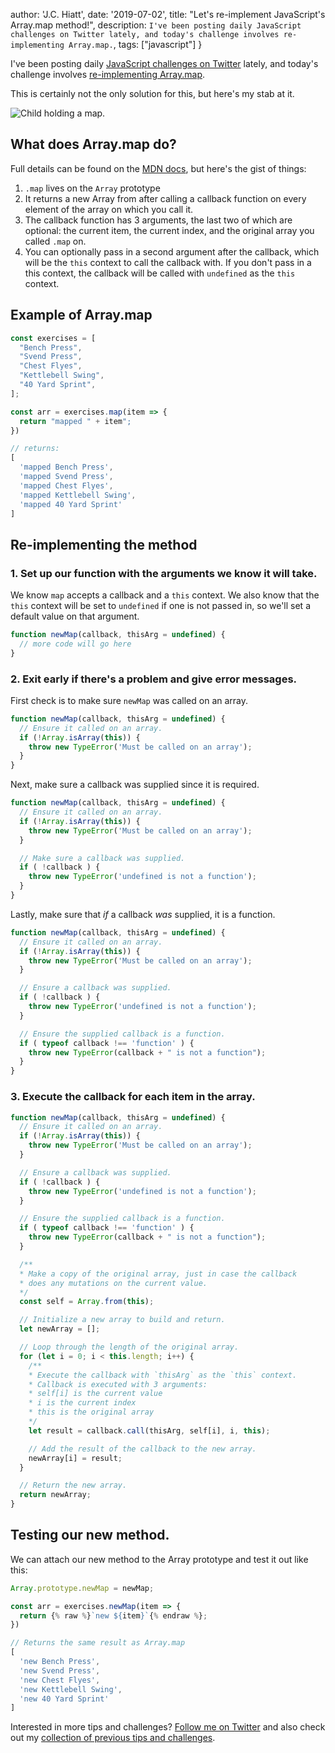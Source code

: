 
  author: 'J.C. Hiatt',
  date: '2019-07-02',
  title: "Let's re-implement JavaScript's Array.map method!",
  description:
    `I've been posting daily JavaScript challenges on Twitter lately, and today's challenge involves re-implementing Array.map.`,
  tags: ["javascript"]
}


I've been posting daily [JavaScript challenges on Twitter](https://twitter.com/hashtag/JCsJSTips) lately, and today's challenge involves [re-implementing Array.map](https://twitter.com/jchiatt/status/1146034617646047233).

This is certainly not the only solution for this, but here's my stab at it.

<Image src={map} alt="Child holding a map." aria-hidden="true" />

## What does Array.map do?

Full details can be found on the [MDN docs](https://developer.mozilla.org/en-US/docs/Web/JavaScript/Reference/Global_Objects/Array/map), but here's the gist of things:

1. `.map` lives on the `Array` prototype
1. It returns a new Array from after calling a callback function on every element of the array on which you call it.
1. The callback function has 3 arguments, the last two of which are optional: the current item, the current index, and the original array you called `.map` on.
1. You can optionally pass in a second argument after the callback, which will be the `this` context to call the callback with. If you don't pass in a this context, the callback will be called with `undefined` as the `this` context.

## Example of Array.map

```javascript
const exercises = [
  "Bench Press", 
  "Svend Press", 
  "Chest Flyes",
  "Kettlebell Swing",
  "40 Yard Sprint",
];

const arr = exercises.map(item => {
  return "mapped " + item";
})

// returns:
[ 
  'mapped Bench Press',
  'mapped Svend Press',
  'mapped Chest Flyes',
  'mapped Kettlebell Swing',
  'mapped 40 Yard Sprint' 
]
```

## Re-implementing the method

### 1. Set up our function with the arguments we know it will take.

We know `map` accepts a callback and a `this` context. We also know that the `this` context will be set to `undefined` if one is not passed in, so we'll set a default value on that argument.

```javascript
function newMap(callback, thisArg = undefined) {
  // more code will go here
}
```

### 2. Exit early if there's a problem and give error messages.
First check is to make sure `newMap` was called on an array.

```javascript
function newMap(callback, thisArg = undefined) {
  // Ensure it called on an array.
  if (!Array.isArray(this)) {
    throw new TypeError('Must be called on an array');
  }
}
```

Next, make sure a callback was supplied since it is required.

```javascript
function newMap(callback, thisArg = undefined) {
  // Ensure it called on an array.
  if (!Array.isArray(this)) {
    throw new TypeError('Must be called on an array');
  }

  // Make sure a callback was supplied.
  if ( !callback ) {
    throw new TypeError('undefined is not a function');
  }
}
```

Lastly, make sure that _if_ a callback _was_ supplied, it is a function.

```javascript
function newMap(callback, thisArg = undefined) {
  // Ensure it called on an array.
  if (!Array.isArray(this)) {
    throw new TypeError('Must be called on an array');
  }

  // Ensure a callback was supplied.
  if ( !callback ) {
    throw new TypeError('undefined is not a function');
  }

  // Ensure the supplied callback is a function.
  if ( typeof callback !== 'function' ) {
    throw new TypeError(callback + " is not a function");
  }
}
```

### 3. Execute the callback for each item in the array.

```javascript
function newMap(callback, thisArg = undefined) {
  // Ensure it called on an array.
  if (!Array.isArray(this)) {
    throw new TypeError('Must be called on an array');
  }

  // Ensure a callback was supplied.
  if ( !callback ) {
    throw new TypeError('undefined is not a function');
  }

  // Ensure the supplied callback is a function.
  if ( typeof callback !== 'function' ) {
    throw new TypeError(callback + " is not a function");
  }

  /**
  * Make a copy of the original array, just in case the callback 
  * does any mutations on the current value.
  */
  const self = Array.from(this);

  // Initialize a new array to build and return.
  let newArray = [];

  // Loop through the length of the original array.
  for (let i = 0; i < this.length; i++) {
    /**
    * Execute the callback with `thisArg` as the `this` context.
    * Callback is executed with 3 arguments:
    * self[i] is the current value
    * i is the current index
    * this is the original array
    */
    let result = callback.call(thisArg, self[i], i, this);

    // Add the result of the callback to the new array.
    newArray[i] = result;
  }

  // Return the new array.
  return newArray;
}
```

## Testing our new method.
We can attach our new method to the Array prototype and test it out like this:

```javascript
Array.prototype.newMap = newMap;

const arr = exercises.newMap(item => {
  return {% raw %}`new ${item}`{% endraw %};
})

// Returns the same result as Array.map
[ 
  'new Bench Press',
  'new Svend Press',
  'new Chest Flyes',
  'new Kettlebell Swing',
  'new 40 Yard Sprint' 
]
```

Interested in more tips and challenges? [Follow me on Twitter](https://twitter.com/jchiatt) and also check out my [collection of previous tips and challenges](https://repl.it/@jchiatt/JCs-JS-Tips).